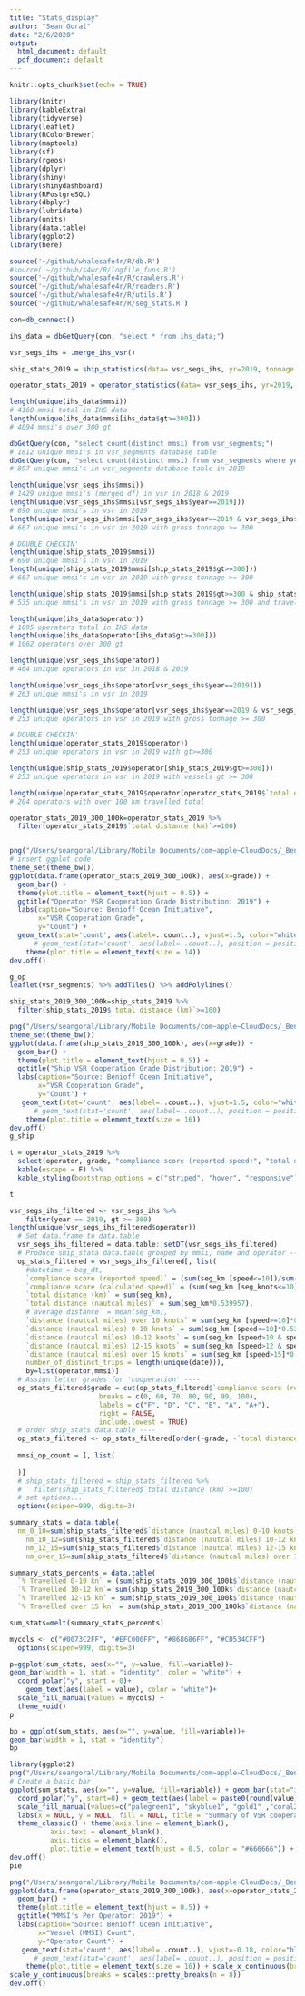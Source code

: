 ```yaml
---
title: "Stats_display"
author: "Sean Goral"
date: "2/6/2020"
output:
  html_document: default
  pdf_document: default
---
```


```r
knitr::opts_chunk$set(echo = TRUE)
```

```r
library(knitr)
library(kableExtra)
library(tidyverse)
library(leaflet)
library(RColorBrewer)
library(maptools)
library(sf)
library(rgeos)
library(dplyr)
library(shiny)
library(shinydashboard)
library(RPostgreSQL)
library(dbplyr)
library(lubridate)
library(units)
library(data.table)
library(ggplot2)
library(here)
```

```r
source('~/github/whalesafe4r/R/db.R')
#source('~/github/s4wr/R/logfile_funs.R')
source('~/github/whalesafe4r/R/crawlers.R')
source('~/github/whalesafe4r/R/readers.R')
source('~/github/whalesafe4r/R/utils.R')
source('~/github/whalesafe4r/R/seg_stats.R')
```

```r
con=db_connect()

ihs_data = dbGetQuery(con, "select * from ihs_data;")

vsr_segs_ihs = .merge_ihs_vsr()
```

```r
ship_stats_2019 = ship_statistics(data= vsr_segs_ihs, yr=2019, tonnage = 300)

operator_stats_2019 = operator_statistics(data= vsr_segs_ihs, yr=2019, tonnage = 300) 

```

```r
length(unique(ihs_data$mmsi))
# 4160 mmsi total in IHS data
length(unique(ihs_data$mmsi[ihs_data$gt>=300]))
# 4094 mmsi's over 300 gt

dbGetQuery(con, "select count(distinct mmsi) from vsr_segments;")
# 1812 unique mmsi's in vsr_segments database table
dbGetQuery(con, "select count(distinct mmsi) from vsr_segments where year = 2019;")
# 897 unique mmsi's in vsr_segments database table in 2019

length(unique(vsr_segs_ihs$mmsi))
# 1429 unique mmsi's (merged df) in vsr in 2018 & 2019
length(unique(vsr_segs_ihs$mmsi[vsr_segs_ihs$year==2019]))
# 690 unique mmsi's in vsr in 2019
length(unique(vsr_segs_ihs$mmsi[vsr_segs_ihs$year==2019 & vsr_segs_ihs$gt>=300]))
# 667 unique mmsi's in vsr in 2019 with gross tonnage >= 300

# DOUBLE CHECKIN'
length(unique(ship_stats_2019$mmsi))
# 690 unique mmsi's in vsr in 2019
length(unique(ship_stats_2019$mmsi[ship_stats_2019$gt>=300]))
# 667 unique mmsi's in vsr in 2019 with gross tonnage >= 300

length(unique(ship_stats_2019$mmsi[ship_stats_2019$gt>=300 & ship_stats_2019$`total distance (km)`>=100]))
# 535 unique mmsi's in vsr in 2019 with gross tonnage >= 300 and travelled >= 100 km

```

```r

length(unique(ihs_data$operator))
# 1095 operators total in IHS data
length(unique(ihs_data$operator[ihs_data$gt>=300]))
# 1062 operators over 300 gt

length(unique(vsr_segs_ihs$operator))
# 464 unique operators in vsr in 2018 & 2019

length(unique(vsr_segs_ihs$operator[vsr_segs_ihs$year==2019]))
# 263 unique mmsi's in vsr in 2019

length(unique(vsr_segs_ihs$operator[vsr_segs_ihs$year==2019 & vsr_segs_ihs$gt>=300]))
# 253 unique operators in vsr in 2019 with gross tonnage >= 300

# DOUBLE CHECKIN'
length(unique(operator_stats_2019$operator))
# 253 unique operators in vsr in 2019 with gt>=300

length(unique(ship_stats_2019$operator[ship_stats_2019$gt>=300]))
# 253 unique operators in vsr in 2019 with vessels gt >= 300

length(unique(operator_stats_2019$operator[operator_stats_2019$`total distance (km)`>=100]))
# 204 operators with over 100 km travelled total

```

```r

operator_stats_2019_300_100k=operator_stats_2019 %>% 
  filter(operator_stats_2019$`total distance (km)`>=100)


png("/Users/seangoral/Library/Mobile Documents/com~apple~CloudDocs/_Benioff_SRA_Limited/100kHighRes150dpi1.png", units="px", width=800, height=800, res=150)
# insert ggplot code
theme_set(theme_bw()) 
ggplot(data.frame(operator_stats_2019_300_100k), aes(x=grade)) +
  geom_bar() +  
  theme(plot.title = element_text(hjust = 0.5)) + 
  ggtitle("Operator VSR Cooperation Grade Distribution: 2019") + 
  labs(caption="Source: Benioff Ocean Initiative",
       x="VSR Cooperation Grade",
       y="Count") +
  geom_text(stat='count', aes(label=..count..), vjust=1.5, color="white")+
      # geom_text(stat='count', aes(label=..count..), position = position_stack(vjust = 0.5),size=4, color = "white") + 
    theme(plot.title = element_text(size = 14))
dev.off()

g_op
leaflet(vsr_segments) %>% addTiles() %>% addPolylines()
```

```r

ship_stats_2019_300_100k=ship_stats_2019 %>% 
  filter(ship_stats_2019$`total distance (km)`>=100)

png("/Users/seangoral/Library/Mobile Documents/com~apple~CloudDocs/_Benioff_SRA_Limited/100kHighRes150dpi2.png", units="px", width=800, height=800, res=150)
theme_set(theme_bw()) 
ggplot(data.frame(ship_stats_2019_300_100k), aes(x=grade)) +
  geom_bar() +  
  theme(plot.title = element_text(hjust = 0.5)) + 
  ggtitle("Ship VSR Cooperation Grade Distribution: 2019") + 
  labs(caption="Source: Benioff Ocean Initiative",
       x="VSR Cooperation Grade",
       y="Count") +
   geom_text(stat='count', aes(label=..count..), vjust=1.5, color="white")+
      # geom_text(stat='count', aes(label=..count..), position = position_stack(vjust = 0.5),size=4, color = "white") + 
    theme(plot.title = element_text(size = 16))
dev.off()
g_ship

```




```r

t = operator_stats_2019 %>% 
  select(operator, grade, "compliance score (reported speed)", "total distance (km)", "total distance (nautcal miles)", "distance (nautcal miles) under 10 knots", "distance (nautcal miles) over 10 knots") %>% 
  kable(escape = F) %>%
  kable_styling(bootstrap_options = c("striped", "hover", "responsive")) 

t
```


```r
vsr_segs_ihs_filtered <- vsr_segs_ihs %>% 
    filter(year == 2019, gt >= 300) 
length(unique(vsr_segs_ihs_filtered$operator))
  # Set data.frame to data.table 
  vsr_segs_ihs_filtered = data.table::setDT(vsr_segs_ihs_filtered)
  # Produce ship_stata data.table grouped by mmsi, name and operator ----
  op_stats_filtered = vsr_segs_ihs_filtered[, list(
    #datetime = beg_dt,
    `compliance score (reported speed)` = (sum(seg_km [speed<=10])/sum(seg_km))*100,
    `compliance score (calculated speed)` = (sum(seg_km [seg_knots<=10])/sum(seg_km))*100,
    `total distance (km)` = sum(seg_km),
    `total distance (nautcal miles)` = sum(seg_km*0.539957),
    #`average distance` = mean(seg_km),
    `distance (nautcal miles) over 10 knots` = sum(seg_km [speed>=10]*0.539957),
    `distance (nautcal miles) 0-10 knots` = sum(seg_km [speed<=10]*0.539957),
    `distance (nautcal miles) 10-12 knots` = sum(seg_km [speed>10 & speed<=12]*0.539957),
    `distance (nautcal miles) 12-15 knots` = sum(seg_km [speed>12 & speed<=15]*0.539957),
    `distance (nautcal miles) over 15 knots` = sum(seg_km [speed>15]*0.539957),
    number_of_distinct_trips = length(unique(date))),
    by=list(operator,mmsi)]
  # Assign letter grades for 'cooperation' ----
  op_stats_filtered$grade = cut(op_stats_filtered$`compliance score (reported speed)`,
                      breaks = c(0, 60, 70, 80, 90, 99, 100),
                      labels = c("F", "D", "C", "B", "A", "A+"),
                      right = FALSE,
                      include.lowest = TRUE)
  # order ship_stats data.table ----
  op_stats_filtered <- op_stats_filtered[order(-grade, -`total distance (nautcal miles)`)]
  
  mmsi_op_count = [, list(
    
  )]
  # ship_stats_filtered = ship_stats_filtered %>% 
  #   filter(ship_stats_filtered$`total distance (km)`>=100)
  # set options...
  options(scipen=999, digits=3)
```

```r

summary_stats = data.table(  
  nm_0_10=sum(ship_stats_filtered$`distance (nautcal miles) 0-10 knots`),
    nm_10_12=sum(ship_stats_filtered$`distance (nautcal miles) 10-12 knots`),
    nm_12_15=sum(ship_stats_filtered$`distance (nautcal miles) 12-15 knots`),
    nm_over_15=sum(ship_stats_filtered$`distance (nautcal miles) over 15 knots`))

summary_stats_percents = data.table(  
  `% Travelled 0-10 kn` = (sum(ship_stats_2019_300_100k$`distance (nautcal miles) 0-10 knots`)/sum(ship_stats_2019_300_100k$`total distance (nautcal miles)`)*100),
  `% Travelled 10-12 kn`= sum(ship_stats_2019_300_100k$`distance (nautcal miles) 10-12 knots`)/sum(ship_stats_2019_300_100k$`total distance (nautcal miles)`)*100,
  `% Travelled 12-15 kn` = sum(ship_stats_2019_300_100k$`distance (nautcal miles) 12-15 knots`)/sum(ship_stats_2019_300_100k$`total distance (nautcal miles)`)*100,
  `% Travelled over 15 kn` = sum(ship_stats_2019_300_100k$`distance (nautcal miles) over 15 knots`)/sum(ship_stats_2019_300_100k$`total distance (nautcal miles)`)*100)

sum_stats=melt(summary_stats_percents)
```

```r

mycols <- c("#0073C2FF", "#EFC000FF", "#868686FF", "#CD534CFF")
  options(scipen=999, digits=3)

p=ggplot(sum_stats, aes(x="", y=value, fill=variable))+
geom_bar(width = 1, stat = "identity", color = "white") +
  coord_polar("y", start = 0)+
    geom_text(aes(label = value), color = "white")+
  scale_fill_manual(values = mycols) +
  theme_void()
p

bp = ggplot(sum_stats, aes(x="", y=value, fill=variable))+
geom_bar(width = 1, stat = "identity") 
bp

library(ggplot2)
png("/Users/seangoral/Library/Mobile Documents/com~apple~CloudDocs/_Benioff_SRA_Limited/pie_g.png", units="px", width=800, height=800, res=150) 
# Create a basic bar
ggplot(sum_stats, aes(x="", y=value, fill=variable)) + geom_bar(stat="identity", width=1) + 
  coord_polar("y", start=0) + geom_text(aes(label = paste0(round(value), "%")), position = position_stack(vjust = 0.5)) + 
  scale_fill_manual(values=c("palegreen1", "skyblue1", "gold1" ,"coral2")) + 
  labs(x = NULL, y = NULL, fill = NULL, title = "Summary of VSR cooperation for 2019") + 
  theme_classic() + theme(axis.line = element_blank(),
          axis.text = element_blank(),
          axis.ticks = element_blank(),
          plot.title = element_text(hjust = 0.5, color = "#666666")) +  theme(plot.title = element_text(hjust = -0.5)) + theme(plot.title = element_text(size = 16))
dev.off()
pie
```

```r
png("/Users/seangoral/Library/Mobile Documents/com~apple~CloudDocs/_Benioff_SRA_Limited/op_count.png", units="px", width=800, height=800, res=150) 
ggplot(data.frame(operator_stats_2019_300_100k), aes(x=operator_stats_2019_300_100k$number_of_distinct_mmsi)) +
  geom_bar() +  
  theme(plot.title = element_text(hjust = 0.5)) + 
  ggtitle("MMSI's Per Operator: 2019") + 
  labs(caption="Source: Benioff Ocean Initiative",
       x="Vessel (MMSI) Count",
       y="Operator Count") +
   geom_text(stat='count', aes(label=..count..), vjust=-0.18, color="black")+
      # geom_text(stat='count', aes(label=..count..), position = position_stack(vjust = 0.5),size=4, color = "white") + 
    theme(plot.title = element_text(size = 16)) + scale_x_continuous(breaks = scales::pretty_breaks(n = 22)) +
scale_y_continuous(breaks = scales::pretty_breaks(n = 8))
dev.off()
```

